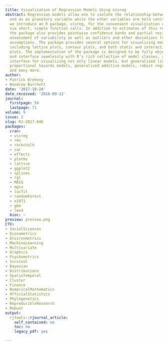 ```yaml
---
title: Visualization of Regression Models Using visreg
abstract: Regression models allow one to isolate the relationship between the outcome
  and an ex planatory variable while the other variables are held constant. Here,
  we introduce an R package, visreg, for the convenient visualization of this relationship
  via short, simple function calls. In addition to estimates of this relationship,
  the package also provides pointwise confidence bands and partial residuals to allow
  assessment of variability as well as outliers and other deviations from modeling
  assumptions. The package provides several options for visualizing models with interactions,
  including lattice plots, contour plots, and both static and interactive perspective
  plots. The implementation of the package is designed to be fully object-oriented
  and interface seamlessly with R’s rich collection of model classes, allowing a consistent
  interface for visualizing not only linear models, but generalized linear models,
  proportional hazards models, generalized additive models, robust regression models,
  and many more.
author:
- Patrick Breheny
- Woodrow Burchett
date: '2017-10-24'
date_received: '2016-09-12'
journal:
  firstpage: 56
  lastpage: 71
volume: 9
issue: 2
slug: RJ-2017-046
packages:
  cran:
  - visreg
  - rms
  - rockchalk
  - car
  - effects
  - plotmo
  - lattice
  - ggplot2
  - splines
  - rgl
  - MASS
  - mgcv
  - locfit
  - randomForest
  - e1071
  - gbm
  - lme4
  bioc: ~
preview: preview.png
CTV:
- SocialSciences
- Econometrics
- Environmetrics
- MachineLearning
- Multivariate
- Graphics
- Psychometrics
- Survival
- Bayesian
- Distributions
- SpatioTemporal
- Cluster
- Finance
- NumericalMathematics
- OfficialStatistics
- Phylogenetics
- ReproducibleResearch
- Robust
output:
  rjtools::rjournal_article:
    self_contained: no
    toc: no
    legacy_pdf: yes

---
```

